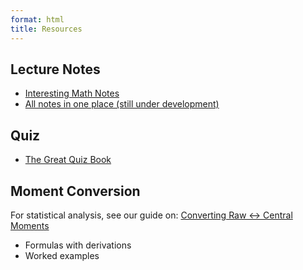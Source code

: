 ```yaml
---
format: html
title: Resources
---
```


## Lecture Notes

- [Interesting Math Notes](resources/Nice_Math.pdf)
- [All notes in one place (still under development)](resources/notes/stat_prob.pdf)

## Quiz

- [The Great Quiz Book](https://raw.githubusercontent.com/mahmudstat/articles/main/books/quiz/The_Great_Quiz_Book.pdf){.no-download}

## Moment Conversion

For statistical analysis, see our guide on:
[Converting Raw ↔ Central Moments](resources/moments_conv.html)

- Formulas with derivations
- Worked examples
